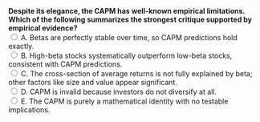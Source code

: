 ::: {.question-block}

<form onsubmit="event.preventDefault(); checkAnswer('module4_mcq_q70')" data-correct-answer="C">
  <strong style="display: block;">Despite its elegance, the CAPM has well-known empirical limitations. Which of the following summarizes the strongest critique supported by empirical evidence?</strong>
<label><input type="radio" name="module4_mcq_q70" value="A"> A. Betas are perfectly stable over time, so CAPM predictions hold exactly.</label><br>
<label><input type="radio" name="module4_mcq_q70" value="B"> B. High-beta stocks systematically outperform low-beta stocks, consistent with CAPM predictions.</label><br>
<label><input type="radio" name="module4_mcq_q70" value="C"> C. The cross-section of average returns is not fully explained by beta; other factors like size and value appear significant.</label><br>
<label><input type="radio" name="module4_mcq_q70" value="D"> D. CAPM is invalid because investors do not diversify at all.</label><br>
<label><input type="radio" name="module4_mcq_q70" value="E"> E. The CAPM is purely a mathematical identity with no testable implications.</label><br>
</form>

<div id="feedback-module4_mcq_q70" class="feedback" data-status="" style="display:none;">
✅ Correct: C. Empirical studies (e.g., Fama–French) show that size, value, and other factors explain returns beyond beta, challenging the CAPM’s sufficiency.
</div>

:::
